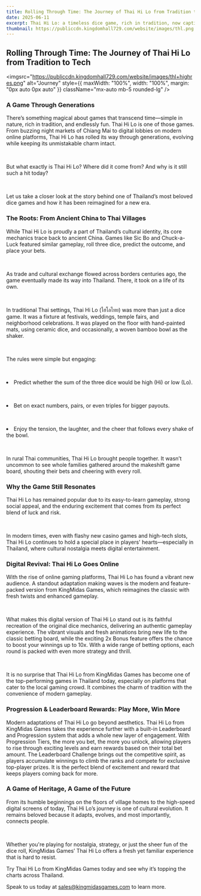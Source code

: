 ```yaml
---
title: Rolling Through Time: The Journey of Thai Hi Lo from Tradition to Tech
date: 2025-06-11
excerpt: Thai Hi Lo: a timeless dice game, rich in tradition, now captivating new generations. From ancient Chinese roots to vibrant Thai festivals, it evolved while keeping its charm. Today, KingMidas Games reimagines this beloved classic online.
thumbnail: https://publiccdn.kingdomhall729.com/website/images/thl.png
---
```



<div className="newsContent" style={{ maxWidth: '750px', margin: '0 auto', color: 'white' }}>
<div className="newsHeader" style={{ textAlign: 'center', marginBottom: '20px' }}>
<h2 className="text-lg font-bold Montserrat">Rolling Through Time: The Journey of Thai Hi Lo from Tradition to Tech</h2>
</div>

<imgsrc="https://publiccdn.kingdomhall729.com/website/images/thl+highres.png"
    alt="Journey"
    style={{ maxWidth: "100%", width: "100%", margin: "0px auto 0px auto" }}
    className="mx-auto mb-5 rounded-lg"
  />

  <div style={{ margin: "20px auto 0px", textAlign: "justify" }}>
<h3 className="text-lg font-bold">A Game Through Generations</h3>
<p>There’s something magical about games that transcend time—simple in nature, rich in tradition, and endlessly fun. Thai Hi Lo is one of those games. From buzzing night markets of Chiang Mai to digital lobbies on modern online platforms, Thai Hi Lo has rolled its way through generations, evolving while keeping its unmistakable charm intact.</p>
<br>
<p>But what exactly is Thai Hi Lo? Where did it come from? And why is it still such a hit today?</p>
<br>
<p>Let us take a closer look at the story behind one of Thailand’s most beloved dice games and how it has been reimagined for a new era.</p>
</div>

<div style={{ margin: "20px auto 0px", textAlign: "justify" }}>
<h3 className="text-lg font-bold">The Roots: From Ancient China to Thai Villages</h3>
<p>While Thai Hi Lo is proudly a part of Thailand’s cultural identity, its core mechanics trace back to ancient China. Games like Sic Bo and Chuck-a-Luck featured similar gameplay, roll three dice, predict the outcome, and place your bets.</p>
<br>
<p>As trade and cultural exchange flowed across borders centuries ago, the game eventually made its way into Thailand. There, it took on a life of its own.</p>
<br>
<p>In traditional Thai settings, Thai Hi Lo (ไฮโลไทย) was more than just a dice game. It was a fixture at festivals, weddings, temple fairs, and neighborhood celebrations. It was played on the floor with hand-painted mats, using ceramic dice, and occasionally, a woven bamboo bowl as the shaker.</p>
<br>
<p>The rules were simple but engaging:</p>
<br>
<p><li>Predict whether the sum of the three dice would be high (Hi) or low (Lo).</li></p>
<br>
<p><li>Bet on exact numbers, pairs, or even triples for bigger payouts.</li></p>
<br>
<p><li>Enjoy the tension, the laughter, and the cheer that follows every shake of the bowl.</li></p>
<br>
<p>In rural Thai communities, Thai Hi Lo brought people together. It wasn’t uncommon to see whole families gathered around the makeshift game board, shouting their bets and cheering with every roll.</p>
 </div>

 <div style={{ margin: "20px auto 0px", textAlign: "justify" }}>
 <h3 className="text-lg font-bold">Why the Game Still Resonates</h3>
 <p>Thai Hi Lo has remained popular due to its easy-to-learn gameplay, strong social appeal, and the enduring excitement that comes from its perfect blend of luck and risk.</p>
<br>
<p>In modern times, even with flashy new casino games and high-tech slots, Thai Hi Lo continues to hold a special place in players' hearts—especially in Thailand, where cultural nostalgia meets digital entertainment.</p>
</div>

 <div style={{ margin: "20px auto 0px", textAlign: "justify" }}>
 <h3 className="text-lg font-bold">Digital Revival: Thai Hi Lo Goes Online</h3>
 <p>With the rise of online gaming platforms, Thai Hi Lo has found a vibrant new audience. A standout adaptation making waves is the modern and feature-packed version from KingMidas Games, which reimagines the classic with fresh twists and enhanced gameplay.</p>
<br>
<p>What makes this digital version of Thai Hi Lo stand out is its faithful recreation of the original dice mechanics, delivering an authentic gameplay experience. The vibrant visuals and fresh animations bring new life to the classic betting board, while the exciting 2x Bonus feature offers the chance to boost your winnings up to 10x. With a wide range of betting options, each round is packed with even more strategy and thrill.</p>
<br>
<p>It is no surprise that Thai Hi Lo from KingMidas Games has become one of the top-performing games in Thailand today, especially on platforms that cater to the local gaming crowd. It combines the charm of tradition with the convenience of modern gameplay. </p>
</div>

<div style={{ margin: "20px auto 0px", textAlign: "justify" }}>
<h3 className="text-lg font-bold">Progression & Leaderboard Rewards: Play More, Win More</h3>
<p>Modern adaptations of Thai Hi Lo go beyond aesthetics. Thai Hi Lo from KingMidas Games takes the experience further with a built-in Leaderboard and Progression system that adds a whole new layer of engagement. With Progression Tiers, the more you bet, the more you unlock, allowing players to rise through exciting levels and earn rewards based on their total bet amount. The Leaderboard Challenge brings out the competitive spirit, as players accumulate winnings to climb the ranks and compete for exclusive top-player prizes. It is the perfect blend of excitement and reward that keeps players coming back for more.</p>
</div>

<div style={{ margin: "20px auto 0px", textAlign: "justify" }}>
<h3 className="text-lg font-bold">A Game of Heritage, A Game of the Future</h3>
<p>From its humble beginnings on the floors of village homes to the high-speed digital screens of today, Thai Hi Lo’s journey is one of cultural evolution. It remains beloved because it adapts, evolves, and most importantly, connects people.</p>
<br>
<p>Whether you're playing for nostalgia, strategy, or just the sheer fun of the dice roll, KingMidas Games’ Thai Hi Lo offers a fresh yet familiar experience that is hard to resist.</p>
<p>Try Thai Hi Lo from KingMidas Games today and see why it’s topping the charts across Thailand.</p>
</div>

<div style={{ margin: "20px auto 0px auto", textAlign: "justify" }}>
Speak to us today at <a href="mailto:sales@kingmidasgames.com">sales@kingmidasgames.com</a> to learn more.
</div>
</div>